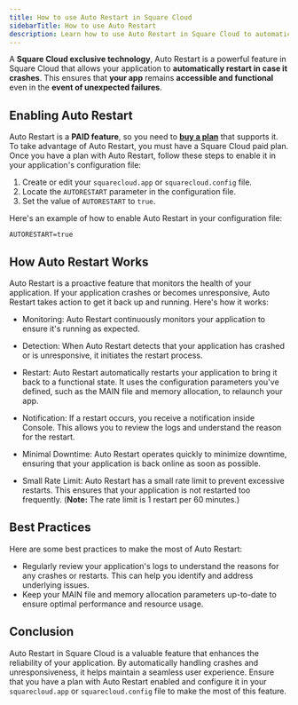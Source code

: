 ```yaml
---
title: How to use Auto Restart in Square Cloud
sidebarTitle: How to use Auto Restart
description: Learn how to use Auto Restart in Square Cloud to automatically restart your application in case it crashes.
---
```


A **Square Cloud exclusive technology**, Auto Restart is a powerful feature in Square Cloud that allows your application to **automatically restart in case it crashes**. This ensures that **your app** remains **accessible and functional** even in the **event of unexpected failures**.

## Enabling Auto Restart
<Note>Auto Restart is a **PAID feature**, so you need to [**buy a plan**](https://squarecloud.app/plans) that supports it.</Note>
To take advantage of Auto Restart, you must have a Square Cloud paid plan.
Once you have a plan with Auto Restart, follow these steps to enable it in your application's configuration file:

1. Create or edit your `squarecloud.app` or `squarecloud.config` file.
2. Locate the `AUTORESTART` parameter in the configuration file.
3. Set the value of `AUTORESTART` to `true`.

Here's an example of how to enable Auto Restart in your configuration file:

```systemd squarecloud.app
AUTORESTART=true
```

## How Auto Restart Works

Auto Restart is a proactive feature that monitors the health of your application. If your application crashes or becomes unresponsive, Auto Restart takes action to get it back up and running. Here's how it works:

- Monitoring: Auto Restart continuously monitors your application to ensure it's running as expected.

- Detection: When Auto Restart detects that your application has crashed or is unresponsive, it initiates the restart process.

- Restart: Auto Restart automatically restarts your application to bring it back to a functional state. It uses the configuration parameters you've defined, such as the MAIN file and memory allocation, to relaunch your app.

- Notification: If a restart occurs, you receive a notification inside Console. This allows you to review the logs and understand the reason for the restart.

- Minimal Downtime: Auto Restart operates quickly to minimize downtime, ensuring that your application is back online as soon as possible.

- Small Rate Limit: Auto Restart has a small rate limit to prevent excessive restarts. This ensures that your application is not restarted too frequently. (**Note:** The rate limit is 1 restart per 60 minutes.)

## Best Practices

Here are some best practices to make the most of Auto Restart:

-  Regularly review your application's logs to understand the reasons for any crashes or restarts. This can help you identify and address underlying issues.
- Keep your MAIN file and memory allocation parameters up-to-date to ensure optimal performance and resource usage.

## Conclusion

Auto Restart in Square Cloud is a valuable feature that enhances the reliability of your application. By automatically handling crashes and unresponsiveness, it helps maintain a seamless user experience. Ensure that you have a plan with Auto Restart enabled and configure it in your `squarecloud.app` or `squarecloud.config` file to make the most of this feature.